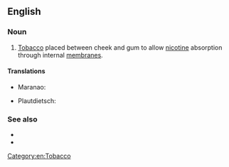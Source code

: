 ==English==

===Noun===
{{en-noun|~}}

# {{lb|en|US}} [[tobacco|Tobacco]] placed between cheek and gum to allow [[nicotine]] absorption through internal [[membrane]]s.

====Translations====
{{trans-top|tobacco placed between cheek and gum}}
* Maranao: {{t|mrw|minontay}}
{{trans-mid}}
* Plautdietsch: {{t|pdt|Schnufkje|n}}
{{trans-bottom}}

===See also===
* {{l|en|quid}}
* {{l|en|snuff}}

[[Category:en:Tobacco]]